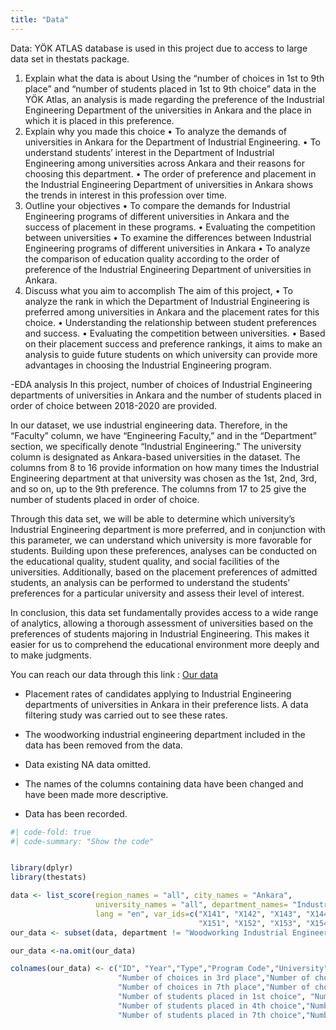 ```yaml
---
title: "Data"
---
```


Data: YÖK ATLAS database is used in this project due to access to large data set in thestats package.

1.  Explain what the data is about Using the "number of choices in 1st to 9th place" and "number of students placed in 1st to 9th choice" data in the YÖK Atlas, an analysis is made regarding the preference of the Industrial Engineering Department of the universities in Ankara and the place in which it is placed in this preference.
2.  Explain why you made this choice • To analyze the demands of universities in Ankara for the Department of Industrial Engineering. • To understand students' interest in the Department of Industrial Engineering among universities across Ankara and their reasons for choosing this department. • The order of preference and placement in the Industrial Engineering Department of universities in Ankara shows the trends in interest in this profession over time.
3.  Outline your objectives • To compare the demands for Industrial Engineering programs of different universities in Ankara and the success of placement in these programs. • Evaluating the competition between universities • To examine the differences between Industrial Engineering programs of different universities in Ankara • To analyze the comparison of education quality according to the order of preference of the Industrial Engineering Department of universities in Ankara.
4.  Discuss what you aim to accomplish The aim of this project, • To analyze the rank in which the Department of Industrial Engineering is preferred among universities in Ankara and the placement rates for this choice. • Understanding the relationship between student preferences and success. • Evaluating the competition between universities. • Based on their placement success and preference rankings, it aims to make an analysis to guide future students on which university can provide more advantages in choosing the Industrial Engineering program.

-EDA analysis
In this project, number of choices of Industrial Engineering departments of universities in Ankara and the number of students placed in order of choice between 2018-2020 are provided.

In our dataset, we use industrial engineering data. Therefore, in the "Faculty" column, we have "Engineering Faculty," and in the "Department" section, we specifically denote "Industrial Engineering." The university column is designated as Ankara-based universities in the dataset. The columns from 8 to 16 provide information on how many times the Industrial Engineering department at that university was chosen as the 1st, 2nd, 3rd, and so on, up to the 9th preference. The columns from 17 to 25 give the number of students placed in order of choice.

Through this data set, we will be able to determine which university's Industrial Engineering department is more preferred, and in conjunction with this parameter, we can understand which university is more favorable for students. Building upon these preferences, analyses can be conducted on the educational quality, student quality, and social facilities of the universities. Additionally, based on the placement preferences of admitted students, an analysis can be performed to understand the students' preferences for a particular university and assess their level of interest.

In conclusion, this data set fundamentally provides access to a wide range of analytics, allowing a thorough assessment of universities based on the preferences of students majoring in Industrial Engineering. This makes it easier for us to comprehend the educational environment more deeply and to make judgments.

You can reach our data through this link : [Our data](https://github.com/emu-hacettepe-analytics/emu430-fall2023-team-emutrend_explorers/blob/master/ourdata.rda)

-   Placement rates of candidates applying to Industrial Engineering departments of universities in Ankara in their preference lists. A data filtering study was carried out to see these rates.

-   The woodworking industrial engineering department included in the data has been removed from the data.

-   Data existing NA data omitted.

-   The names of the columns containing data have been changed and have been made more descriptive.

-   Data has been recorded.

```r

#| code-fold: true
#| code-summary: "Show the code"


library(dplyr)
library(thestats)

data <- list_score(region_names = "all", city_names = "Ankara",
                   university_names = "all", department_names= "Industrial Engineering",
                   lang = "en", var_ids=c("X141", "X142", "X143", "X144", "X145", "X146","X147", "X148", "X149", 
                                          "X151", "X152", "X153", "X154", "X155", "X156", "X157", "X158", "X159"))
our_data <- subset(data, department != "Woodworking Industrial Engineering")

our_data <-na.omit(our_data)

colnames(our_data) <- c("ID", "Year","Type","Program Code","University","Faculty","Department","Number of choices in 1st place","Number of choices in 2nd place",
                        "Number of choices in 3rd place","Number of choices in 4th place","Number of choices in 5th place","Number of choices in 6th place",
                        "Number of choices in 7th place","Number of choices in 8th place","Number of choices in 9th place",
                        "Number of students placed in 1st choice", "Number of students placed in 2nd choice", "Number of students placed in 3rd choice",
                        "Number of students placed in 4th choice","Number of students placed in 5th choice","Number of students placed in 6th choice",
                        "Number of students placed in 7th choice","Number of students placed in 8th choice","Number of students placed in 9th choice")

```
